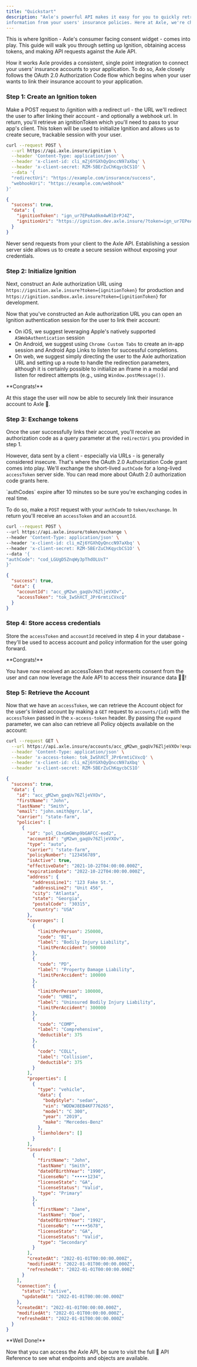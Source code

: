```yaml
---
title: "Quickstart"
description: "Axle's powerful API makes it easy for you to quickly retrieve detailed
information from your users' insurance policies. Here at Axle, we're champions for consumer data control and privacy, so you'll need to gain consent from the user to access their information."
---
```


This is where Ignition - Axle's consumer facing consent widget - comes into
play. This guide will walk you through setting up Ignition, obtaining access
tokens, and making API requests against the Axle API.

How it works Axle provides a consistent, single point integration to connect
your users' insurance accounts to your application. To do so, Axle closely
follows the OAuth 2.0 Authorization Code flow which begins when your user wants
to link their insurance account to your application.

### Step 1: Create an Ignition token

Make a POST request to /ignition with a
redirect url - the URL we'll redirect the user to after linking their account -
and optionally a webhook url. In return, you'll retrieve an ignitionToken which
you'll need to pass to your app's client. This token will be used to initialize
Ignition and allows us to create secure, trackable session with your user.

```bash Request Sample: cURL
curl --request POST \
  --url https://api.axle.insure/ignition \
  --header 'Content-Type: application/json' \
  --header 'x-client-id: cli_mZj6YGXhQyQnccN97aXbq' \
  --header 'x-client-secret: RZM-5BErZuChKqycbCS1O' \
  --data '{
  "redirectUri": "https://example.com/insurance/success",
  "webhookUri": "https://example.com/webhook"
}'
```

```json Response Example
{
  "success": true,
  "data": {
    "ignitionToken": "ign_ur7EPeAa0km4wRlDrPJ4Z",
    "ignitionUri": "https://ignition.dev.axle.insure/?token=ign_ur7EPeAa0km4wRlDrPJ4Z"
  }
}
```

<Warning>
  Never send requests from your client to the Axle API. Establishing a session
  server side allows us to create a secure session without exposing your
  credentials.
</Warning>

### Step 2: Initialize Ignition

Next, construct an Axle authorization URL using
`https://ignition.axle.insure?token={ignitionToken}` for production and
`https://ignition.sandbox.axle.insure?token={ignitionToken}` for development.

Now that you've constructed an Axle authorization URL you can open an Ignition
authentication session for the user to link their account:

- On iOS, we suggest leveraging Apple's natively supported `ASWebAuthentication`
  session
- On Android, we suggest using `Chrome Custom Tabs` to create an in-app session
  and Android App Links to listen for successful completions.
- On web, we suggest simply directing the user to the Axle authorization URL and
  setting up a route to handle the redirection parameters, although it is
  certainly possible to initialize an iframe in a modal and listen for redirect
  attempts (e.g., using `Window.postMessage())`.

<Check>
**Congrats!**

At this stage the user will now be able to securely link their insurance account
to Axle 🎉.

</Check>

### Step 3: Exchange tokens

Once the user successfully links their account, you'll receive an authorization
code as a query parameter at the `redirectUri` you provided in step 1.

However, data sent by a client - especially via URLs - is generally considered
insecure. That's where the OAuth 2.0 Authorization Code grant comes into play.
We'll exchange the short-lived `authCode` for a long-lived `accessToken` server
side. You can read more about OAuth 2.0 authorization code grants here.

<Note>
  `authCodes` expire after 10 minutes so be sure you're exchanging codes in real
  time.
</Note>

To do so, make a `POST` request with your `authCode` to `token/exchange`. In
return you'll receive an `accessToken` and an `accountId`.

```bash Request Sample: cURL
curl --request POST \
--url https://api.axle.insure/token/exchange \
--header 'Content-Type: application/json' \
--header 'x-client-id: cli_mZj6YGXhQyQnccN97aXbq' \
--header 'x-client-secret: RZM-5BErZuChKqycbCS1O' \
--data '{
"authCode": "cod_LGUgD5ZnqWy3pThdOLUsT"
}'
```

```json Response Example
{
  "success": true,
  "data": {
    "accountId": "acc_gM2wn_gaqUv76ZljeVXOv",
    "accessToken": "tok_IwShXCT_JPr6rmtiCVxcQ"
  }
}
```

### Step 4: Store access credentials

Store the `accessToken` and `accountId` received in step 4 in your database -
they'll be used to access account and policy information for the user going
forward.

<Check>
**Congrats!**

You have now received an accessToken that represents consent from the user and
can now leverage the Axle API to access their insurance data 🎉🎉!

</Check>

### Step 5: Retrieve the Account

Now that we have an `accessToken`, we can retrieve the Account object for the
user's linked account by making a `GET` request to `accounts/{id}` with
the `accessToken` passed in the `x-access-token` header. By passing the `expand` parameter, we can also can retrieve all Policy objects available on the account:

```bash Request Sample: cURL
curl --request GET \
  --url https://api.axle.insure/accounts/acc_gM2wn_gaqUv76ZljeVXOv?expand=true \
  --header 'Content-Type: application/json' \
  --header 'x-access-token: tok_IwShXCT_JPr6rmtiCVxcQ' \
  --header 'x-client-id: cli_mZj6YGXhQyQnccN97aXbq' \
  --header 'x-client-secret: RZM-5BErZuChKqycbCS1O'
```

```json Response Example
{
  "success": true,
  "data": {
    "id": "acc_gM2wn_gaqUv76ZljeVXOv",
    "firstName": "John",
    "lastName": "Smith",
    "email": "john.smith@grr.la",
    "carrier": "state-farm",
    "policies": [
      {
        "id": "pol_CbxGmGWnp9bGAFCC-eod2",
        "accountId": "gM2wn_gaqUv76ZljeVXOv",
        "type": "auto",
        "carrier": "state-farm",
        "policyNumber": "123456789",
        "isActive": true,
        "effectiveDate": "2021-10-22T04:00:00.000Z",
        "expirationDate": "2022-10-22T04:00:00.000Z",
        "address": {
          "addressLine1": "123 Fake St.",
          "addressLine2": "Unit 456",
          "city": "Atlanta",
          "state": "Georgia",
          "postalCode": "30315",
          "country": "USA"
        },
        "coverages": [
          {
            "limitPerPerson": 250000,
            "code": "BI",
            "label": "Bodily Injury Liability",
            "limitPerAccident": 500000
          },
          {
            "code": "PD",
            "label": "Property Damage Liability",
            "limitPerAccident": 100000
          },
          {
            "limitPerPerson": 100000,
            "code": "UMBI",
            "label": "Uninsured Bodily Injury Liability",
            "limitPerAccident": 300000
          },
          {
            "code": "COMP",
            "label": "Comprehensive",
            "deductible": 375
          },
          {
            "code": "COLL",
            "label": "Collision",
            "deductible": 375
          }
        ],
        "properties": [
          {
            "type": "vehicle",
            "data": {
              "bodyStyle": "sedan",
              "vin": "WDDWJ8EB4KF776265",
              "model": "C 300",
              "year": "2019",
              "make": "Mercedes-Benz"
            },
            "lienholders": []
          }
        ],
        "insureds": [
          {
            "firstName": "John",
            "lastName": "Smith",
            "dateOfBirthYear": "1990",
            "licenseNo": "•••••1234",
            "licenseState": "GA",
            "licenseStatus": "Valid",
            "type": "Primary"
          },
          {
            "firstName": "Jane",
            "lastName": "Doe",
            "dateOfBirthYear": "1992",
            "licenseNo": "•••••5678",
            "licenseState": "GA",
            "licenseStatus": "Valid",
            "type": "Secondary"
          }
        ],
        "createdAt": "2022-01-01T00:00:00.000Z",
        "modifiedAt": "2022-01-01T00:00:00.000Z",
        "refreshedAt": "2022-01-01T00:00:00.000Z"
      }
    ],
    "connection": {
      "status": "active",
      "updatedAt": "2022-01-01T00:00:00.000Z"
    },
    "createdAt": "2022-01-01T00:00:00.000Z",
    "modifiedAt": "2022-01-01T00:00:00.000Z",
    "refreshedAt": "2022-01-01T00:00:00.000Z"
  }
}
```

<Check>
**Well Done!**

Now that you can access the Axle API, be sure to visit the full 📖 API Reference
to see what endpoints and objects are available.

</Check>
